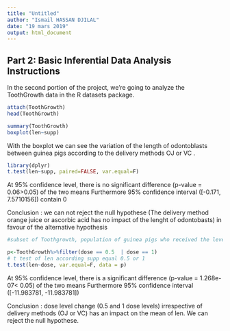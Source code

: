 ```yaml
---
title: "Untitled"
author: "Ismail HASSAN DJILAL"
date: "19 mars 2019"
output: html_document
---
```


## Part 2: Basic Inferential Data Analysis Instructions

In the second portion of the project, we're going to analyze the ToothGrowth data in the R datasets package.

```r
attach(ToothGrowth)
head(ToothGrowth)

summary(ToothGrowth)
boxplot(len~supp)
```

With the boxplot we can see the variation of the length of odontoblasts between guinea pigs according to the delivery methods OJ or VC .

```r
library(dplyr)
t.test(len~supp, paired=FALSE, var.equal=F)

```

At 95% confidence level, there is no significant difference (p-value = 0.06>0.05) of the two means Furthermore 95% confidence interval ([-0.171, 7.5710156]) contain 0

Conclusion : we can not reject the null hypothese (The delivery method orange juice or ascorbic acid has no impact of the lenght of odontobasts) in favour of the alternative hypothesis
 
```r

#subset of Toothgrowth, population of guinea pigs who received the levels of vitamin C 0.5 and 1

p<-ToothGrowth%>%filter(dose == 0.5  | dose == 1)
# t test of len according supp equal 0.5 or 1
t.test(len~dose, var.equal=F, data = p)
```

At 95% confidence level, there is a significant difference (p-value = 1.268e-07< 0.05) of the two means Furthermore 95% confidence interval ([-11.983781, -11.983781])

Conclusion : dose level change (0.5 and 1 dose levels) irrespective of delivery methods (OJ or VC) has an impact on the mean of len. We can reject the null hypothese.